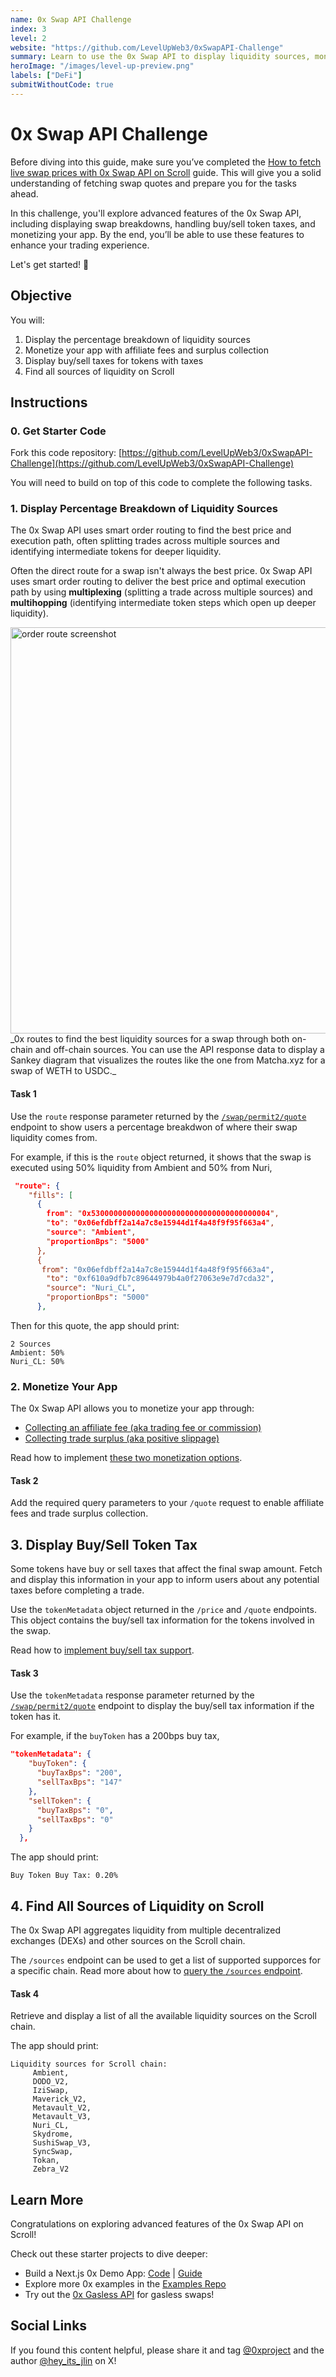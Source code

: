 ```yaml
---
name: 0x Swap API Challenge
index: 3
level: 2
website: "https://github.com/LevelUpWeb3/0xSwapAPI-Challenge"
summary: Learn to use the 0x Swap API to display liquidity sources, monetize your app, and manage token taxes on Scroll.
heroImage: "/images/level-up-preview.png"
labels: ["DeFi"]
submitWithoutCode: true
---
```



# 0x Swap API Challenge

Before diving into this guide, make sure you’ve completed the [How to fetch live swap prices with 0x Swap API on Scroll](https://www.levelup.xyz/content/0x-on-scroll) guide. This will give you a solid understanding of fetching swap quotes and prepare you for the tasks ahead.

In this challenge, you'll explore advanced features of the 0x Swap API, including displaying swap breakdowns, handling buy/sell token taxes, and monetizing your app. By the end, you’ll be able to use these features to enhance your trading experience.

Let's get started! 💪

## Objective

You will:

1. Display the percentage breakdown of liquidity sources
2. Monetize your app with affiliate fees and surplus collection
3. Display buy/sell taxes for tokens with taxes
4. Find all sources of liquidity on Scroll

## Instructions

### 0. Get Starter Code

Fork this code repository: [https://github.com/LevelUpWeb3/0xSwapAPI-Challenge](https://github.com/LevelUpWeb3/0xSwapAPI-Challenge)

You will need to build on top of this code to complete the following tasks.

### 1. Display Percentage Breakdown of Liquidity Sources

The 0x Swap API uses smart order routing to find the best price and execution path, often splitting trades across multiple sources and identifying intermediate tokens for deeper liquidity.

Often the direct route for a swap isn't always the best price. 0x Swap API uses smart order routing to deliver the best price and optimal execution path by using **multiplexing** (splitting a trade across multiple sources) and **multihopping** (identifying intermediate token steps which open up deeper liquidity).

<div className="text-center">
  <img
    src="/images/challenges/order-route.png"
    alt="order route screenshot"
    width="650"
  />
  _0x routes to find the best liquidity sources for a swap through both on-chain
  and off-chain sources. You can use the API response data to display a Sankey diagram
  that visualizes the routes like the one from Matcha.xyz for a swap of WETH to USDC._
</div>

#### Task 1

Use the `route` response parameter returned by the [`/swap/permit2/quote`](https://0x.org/docs/api#tag/Swap/operation/swap::permit2::getQuote) endpoint to show users a percentage breakdwon of where their swap liquidity comes from.

For example, if this is the `route` object returned, it shows that the swap is executed using 50% liquidity from Ambient and 50% from Nuri,

```json
 "route": {
    "fills": [
      {
        from": "0x5300000000000000000000000000000000000004",
        "to": "0x06efdbff2a14a7c8e15944d1f4a48f9f95f663a4",
        "source": "Ambient",
        "proportionBps": "5000"
      },
      {
       from": "0x06efdbff2a14a7c8e15944d1f4a48f9f95f663a4",
        "to": "0xf610a9dfb7c89644979b4a0f27063e9e7d7cda32",
        "source": "Nuri_CL",
        "proportionBps": "5000"
      },
```

Then for this quote, the app should print:

```
2 Sources
Ambient: 50%
Nuri_CL: 50%
```

### 2. Monetize Your App

The 0x Swap API allows you to monetize your app through:

- [Collecting an affiliate fee (aka trading fee or commission)](https://0x.org/docs/0x-swap-api/guides/monetize-your-app-using-swap#option-1-collect-affiliate-fees)
- [Collecting trade surplus (aka positive slippage)](https://0x.org/docs/0x-swap-api/guides/monetize-your-app-using-swap#option-2-collect-trade-surplus)

Read how to implement [these two monetization options](https://0x.org/docs/0x-swap-api/guides/monetize-your-app-using-swap).

#### Task 2

Add the required query parameters to your `/quote` request to enable affiliate fees and trade surplus collection.

## 3. Display Buy/Sell Token Tax

Some tokens have buy or sell taxes that affect the final swap amount. Fetch and display this information in your app to inform users about any potential taxes before completing a trade.

Use the `tokenMetadata` object returned in the `/price` and `/quote` endpoints. This object contains the buy/sell tax information for the tokens involved in the swap.

Read how to [implement buy/sell tax support](https://0x.org/docs/developer-resources/buy-sell-tax-support).

#### Task 3

Use the `tokenMetadata` response parameter returned by the [`/swap/permit2/quote`](https://0x.org/docs/api#tag/Swap/operation/swap::permit2::getQuote) endpoint to display the buy/sell tax information if the token has it.

For example, if the `buyToken` has a 200bps buy tax,

```json
"tokenMetadata": {
    "buyToken": {
      "buyTaxBps": "200",
      "sellTaxBps": "147"
    },
    "sellToken": {
      "buyTaxBps": "0",
      "sellTaxBps": "0"
    }
  },
```

The app should print:

```
Buy Token Buy Tax: 0.20%
```

## 4. Find All Sources of Liquidity on Scroll

The 0x Swap API aggregates liquidity from multiple decentralized exchanges (DEXs) and other sources on the Scroll chain.

The `/sources` endpoint can be used to get a list of supported supporces for a specific chain. Read more about how to [query the `/sources` endpoint](https://0x.org/docs/api#tag/Sources).

#### Task 4

Retrieve and display a list of all the available liquidity sources on the Scroll chain.

The app should print:

```
Liquidity sources for Scroll chain:
     Ambient,
     DODO_V2,
     IziSwap,
     Maverick_V2,
     Metavault_V2,
     Metavault_V3,
     Nuri_CL,
     Skydrome,
     SushiSwap_V3,
     SyncSwap,
     Tokan,
     Zebra_V2
```

## Learn More

Congratulations on exploring advanced features of the 0x Swap API on Scroll!

Check out these starter projects to dive deeper:

- Build a Next.js 0x Demo App: [Code](https://github.com/0xProject/0x-examples/tree/main/swap-v2-next-app) | [Guide](./build-token-swap-dapp-nextjs)
- Explore more 0x examples in the [Examples Repo](https://github.com/0xProject/0x-examples)
- Try out the [0x Gasless API](https://0x.org/docs/gasless-api/introduction) for gasless swaps!

## Social Links

If you found this content helpful, please share it and tag [@0xproject](https://x.com/0xProject) and the author [@hey_its_jlin](https://x.com/hey_its_jlin) on X!
